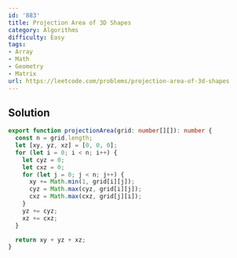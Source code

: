 ```yaml
---
id: '883'
title: Projection Area of 3D Shapes
category: Algorithms
difficulty: Easy
tags:
- Array
- Math
- Geometry
- Matrix
url: https://leetcode.com/problems/projection-area-of-3d-shapes
---
```


## Solution

```typescript filename="solution.ts" copy
export function projectionArea(grid: number[][]): number {
  const n = grid.length;
  let [xy, yz, xz] = [0, 0, 0];
  for (let i = 0; i < n; i++) {
    let cyz = 0;
    let cxz = 0;
    for (let j = 0; j < n; j++) {
      xy += Math.min(1, grid[i][j]);
      cyz = Math.max(cyz, grid[i][j]);
      cxz = Math.max(cxz, grid[j][i]);
    }
    yz += cyz;
    xz += cxz;
  }

  return xy + yz + xz;
}
```


